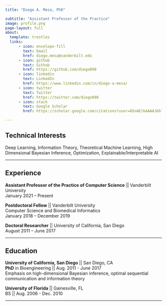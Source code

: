 ```yaml
---
title: "Diego A. Mesa, PhD"

subtitle: "Assistant Professor of the Practice"
image: profile.png
page-layout: full
about:
  template: trestles
  links:
      - icon: envelope-fill
        text: Email
        href: diego.mesa@vanderbilt.edu
      - icon: github
        text: Github
        href: https://github.com/diego898
      - icon: linkedin
        text: LinkedIn
        href: https://www.linkedin.com/in/diego-a-mesa/
      - icon: twitter
        text: Twitter
        href: https://twitter.com/diego898
      - icon: stack
        text: Google Scholar
        href: https://scholar.google.com/citations?user=8SnAElkAAAAJ&hl=en

---
```


## Technical Interests
Deep Learning, Information Theory, Theoretical Machine Learning, High Dimensional Bayesian Inference, Optimization, Explainable/Interpretable AI

---

## Experience
**Assistant Professor of the Practice of Computer Science** || Vanderbilt University
<br/>
January 2021 – Present 



**Postdoctoral Fellow** || Vanderbilt University
<br/>
Computer Science and Biomedical Informatics
<br/>
January 2018 – December 2019



**Doctoral Researcher** || University of California, San Diego 
<br/>
August 2011 – June 2017

---

## Education
**University of California, San Diego** || San Diego, CA
<br/>
**PhD** in Bioengineering || Aug. 2011 - June 2017
<br/>
Emphasis on high-dimensional Bayesian inference, optimal sequential communication and information theory


**University of Florida** || Gainesville, FL
<br/>
BS || Aug. 2006 - Dec. 2010

---
